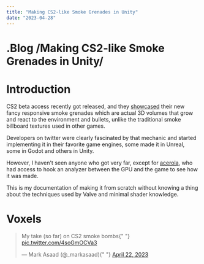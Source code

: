 ```yaml
---
title: "Making CS2-like Smoke Grenades in Unity"
date: "2023-04-28"
---
```


<h1>
  <span className="text-primary-dark">.</span>Blog
  <span className="text-primary-dark">/</span>Making CS2-like Smoke Grenades in
  Unity<span className="text-primary-dark">/</span>
</h1>

# Introduction

CS2 beta access recently got released, and they [showcased](https://youtu.be/_y9MpNcAitQ) their new fancy responsive smoke grenades which are actual 3D volumes that grow and react to the environment and bullets, unlike the traditional smoke billboard textures used in other games.

Developers on twitter were clearly fascinated by that mechanic and started implementing it in their favorite game engines, some made it in Unreal, some in Godot and others in Unity.

However, I haven't seen anyone who got very far, except for [acerola](https://youtu.be/ryB8hT5TMSg), who had access to hook an analyzer between the GPU and the game to see how it was made.

This is my documentation of making it from scratch without knowing a thing about the techniques used by Valve and minimal shader knowledge.

# Voxels

<blockquote class="twitter-tweet" data-theme="dark">
  <p lang="en" dir="ltr">
    My take (so far) on CS2 smoke bombs{" "}
    <a href="https://t.co/4soGmOCVa3">pic.twitter.com/4soGmOCVa3</a>
  </p>
  &mdash; Mark Asaad (@_markasaad){" "}
  <a href="https://twitter.com/_markasaad/status/1649570285815775232?ref_src=twsrc%5Etfw">
    April 22, 2023
  </a>
</blockquote> <script
  async
  src="https://platform.twitter.com/widgets.js"
  charset="utf-8"
></script>
